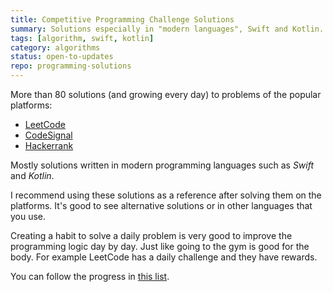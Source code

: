 ```yaml
---
title: Competitive Programming Challenge Solutions
summary: Solutions especially in "modern languages", Swift and Kotlin.
tags: [algorithm, swift, kotlin]
category: algorithms
status: open-to-updates
repo: programming-solutions
---
```


More than 80 solutions (and growing every day) to problems of the popular platforms:

- [LeetCode](https://leetcode.com/)
- [CodeSignal](https://app.codesignal.com/)
- [Hackerrank](https://www.hackerrank.com/dashboard)

Mostly solutions written in modern programming languages such as _Swift_ and _Kotlin_.

I recommend using these solutions as a reference after solving them on the platforms. It's good to see alternative solutions or in other languages that you use.

Creating a habit to solve a daily problem is very good to improve the programming logic day by day. Just like going to the gym is good for the body. For example LeetCode has a daily challenge and they have rewards.

You can follow the progress in [this list](https://airtable.com/shrIFT4Vw0xuaWCSG).
